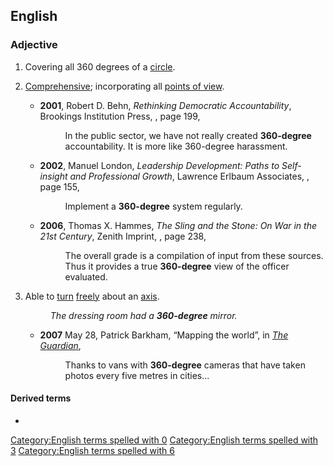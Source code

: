 ==English==

===Adjective===
{{en-adj|-|head=[[360]]-[[degree]]}}

# Covering all 360 degrees of a [[circle]].
# {{lb|en|by extension}} [[comprehensive|Comprehensive]]; incorporating all [[point of view|points of view]].
#* '''2001''', Robert D. Behn, ''Rethinking Democratic Accountability'', Brookings Institution Press, {{ISBN|0815708629}}, page 199,
#*: In the public sector, we have not really created '''360-degree''' accountability. It is more like 360-degree harassment.
#* '''2002''', Manuel London, ''Leadership Development: Paths to Self-insight and Professional Growth'', Lawrence Erlbaum Associates, {{ISBN|0805838511}}, page 155,
#*: Implement a '''360-degree''' system regularly.
#* '''2006''', Thomas X. Hammes, ''The Sling and the Stone: On War in the 21st Century'', Zenith Imprint, {{ISBN|0760324077}}, page 238,
#*: The overall grade is a compilation of input from these sources. Thus it provides a true '''360-degree''' view of the officer evaluated.
# Able to [[turn]] [[freely]] about an [[axis]].
#: ''The dressing room had a '''360-degree''' mirror.''
#* '''2007''' May 28, Patrick Barkham, “Mapping the world”, in ''[[w:The Guardian|The Guardian]]'',
#*: Thanks to vans with '''360-degree''' cameras that have taken photos every five metres in cities...

====Derived terms====
* {{l|en|360 degree feedback}}

[[Category:English terms spelled with 0]]
[[Category:English terms spelled with 3]]
[[Category:English terms spelled with 6]]
